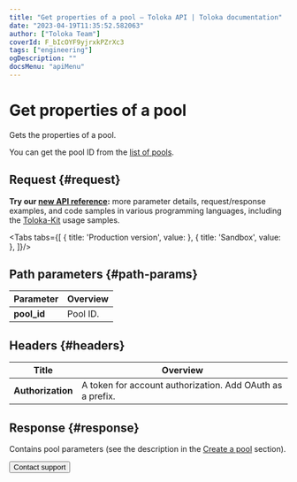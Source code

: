 ```yaml
---
title: "Get properties of a pool — Toloka API | Toloka documentation"
date: "2023-04-19T11:35:52.582063"
author: ["Toloka Team"]
coverId: F_bIcOYF9yjrxkPZrXc3
tags: ["engineering"]
ogDescription: ""
docsMenu: "apiMenu"
---
```



# Get properties of a pool

<Announce/>

Gets the properties of a pool.

You can get the pool ID from the [list of pools](/docs/api/get-pool-list).

## Request {#request}

<Note mode="tip" title="Tip">

**Try our [new API reference](https://toloka.ai/docs/api/api-reference/#get-/pools/-id-):** more parameter details, request/response examples, and code samples in various programming languages, including the [Toloka-Kit](/docs/toloka-kit/) usage samples.

</Note>

<Tabs tabs={[
  { title: 'Production version', value: <GetPoolList1/> },
  { title: 'Sandbox', value: <GetPoolList2/> },
]}/>

## Path parameters {#path-params}

Parameter | Overview
----- | -----
**pool_id** | Pool ID.

## Headers {#headers}

Title | Overview
----- | -----
**Authorization** | A token for account authorization. Add OAuth as a prefix.

## Response {#response}

Contains pool parameters (see the description in the [Create a pool](/docs/api/create-pool#response) section).

<Button themeColor="light" view="default" size="l" type="link" url="/docs/guide/troubleshooting/support?form-source=api-get-pool">Contact support</Button>